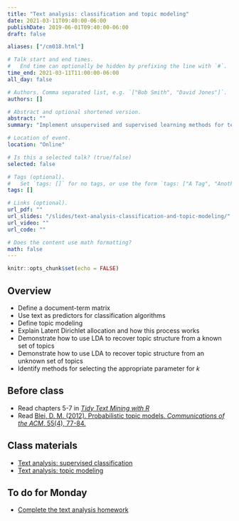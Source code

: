 ```yaml
---
title: "Text analysis: classification and topic modeling"
date: 2021-03-11T09:40:00-06:00
publishDate: 2019-06-01T09:40:00-06:00
draft: false

aliases: ["/cm018.html"]

# Talk start and end times.
#   End time can optionally be hidden by prefixing the line with `#`.
time_end: 2021-03-11T11:00:00-06:00
all_day: false

# Authors. Comma separated list, e.g. `["Bob Smith", "David Jones"]`.
authors: []

# Abstract and optional shortened version.
abstract: ""
summary: "Implement unsupervised and supervised learning methods for text data."

# Location of event.
location: "Online"

# Is this a selected talk? (true/false)
selected: false

# Tags (optional).
#   Set `tags: []` for no tags, or use the form `tags: ["A Tag", "Another Tag"]` for one or more tags.
tags: []

# Links (optional).
url_pdf: ""
url_slides: "/slides/text-analysis-classification-and-topic-modeling/"
url_video: ""
url_code: ""

# Does the content use math formatting?
math: false
---
```


```r
knitr::opts_chunk$set(echo = FALSE)
```

## Overview

* Define a document-term matrix
* Use text as predictors for classification algorithms
* Define topic modeling
* Explain Latent Dirichlet allocation and how this process works
* Demonstrate how to use LDA to recover topic structure from a known set of topics
* Demonstrate how to use LDA to recover topic structure from an unknown set of topics
* Identify methods for selecting the appropriate parameter for $k$

## Before class

* Read chapters 5-7 in [*Tidy Text Mining with R*](http://tidytextmining.com/)
* Read [Blei, D. M. (2012). Probabilistic topic models. *Communications of the ACM*, 55(4), 77-84.](http://cacm.acm.org/magazines/2012/4/147361-probabilistic-topic-models/fulltext)

## Class materials

* [Text analysis: supervised classification](/notes/supervised-text-classification/)
* [Text analysis: topic modeling](/notes/topic-modeling/)

## To do for Monday

* [Complete the text analysis homework](/homework/text-analysis/)
